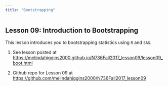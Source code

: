 ```yaml
---
title: "Bootstrapping"
---
```


## Lesson 09: Introduction to Bootstrapping

This lesson introduces you to bootstrapping statistics using `R` and `SAS`.

1. See lesson posted at [https://melindahiggins2000.github.io/N736Fall2017_lesson09/lesson09_boot.html](https://melindahiggins2000.github.io/N736Fall2017_lesson09/lesson09_boot.html)

2. Github repo for Lesson 09 at [https://github.com/melindahiggins2000/N736Fall2017_lesson09](https://github.com/melindahiggins2000/N736Fall2017_lesson09)
